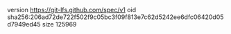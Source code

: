 version https://git-lfs.github.com/spec/v1
oid sha256:206ad72de722f502f9c05bc3f09f813e7c62d5242ee6dfc06420d05d7949ed45
size 125969
